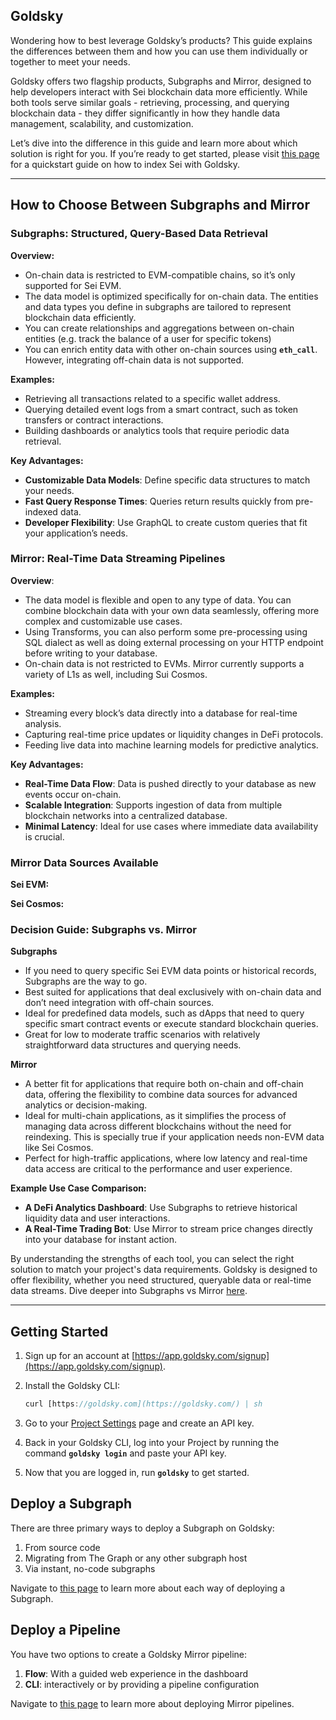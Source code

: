 

## Goldsky

Wondering how to best leverage Goldsky’s products? This guide explains the differences between them and how you can use them individually or together to meet your needs.

Goldsky offers two flagship products, Subgraphs and Mirror, designed to help developers interact with Sei blockchain data more efficiently. While both tools serve similar goals - retrieving, processing, and querying blockchain data - they differ significantly in how they handle data management, scalability, and customization.

Let’s dive into the difference in this guide and learn more about which solution is right for you. If you’re ready to get started, please visit [this page](https://docs.goldsky.com/chains/sei/?utm_source=sei&utm_medium=docs) for a quickstart guide on how to index Sei with Goldsky.

---

## How to Choose Between Subgraphs and Mirror

### **Subgraphs: Structured, Query-Based Data Retrieval**

**Overview:**

- On-chain data is restricted to EVM-compatible chains, so it’s only supported for Sei EVM.
- The data model is optimized specifically for on-chain data. The entities and data types you define in subgraphs are tailored to represent blockchain data efficiently.
- You can create relationships and aggregations between on-chain entities (e.g. track the balance of a user for specific tokens)
- You can enrich entity data with other on-chain sources using **`eth_call`**. However, integrating off-chain data is not supported.

**Examples:**

- Retrieving all transactions related to a specific wallet address.
- Querying detailed event logs from a smart contract, such as token transfers or contract interactions.
- Building dashboards or analytics tools that require periodic data retrieval.

**Key Advantages:**

- **Customizable Data Models**: Define specific data structures to match your needs.
- **Fast Query Response Times**: Queries return results quickly from pre-indexed data.
- **Developer Flexibility**: Use GraphQL to create custom queries that fit your application’s needs.

<ImageWithCaption img={goldskyImg1} alt="Goldsky Image 1" caption="" />

### **Mirror: Real-Time Data Streaming Pipelines**

**Overview**:

- The data model is flexible and open to any type of data. You can combine blockchain data with your own data seamlessly, offering more complex and customizable use cases.
- Using Transforms, you can also perform some pre-processing using SQL dialect as well as doing external processing on your HTTP endpoint before writing to your database.
- On-chain data is not restricted to EVMs. Mirror currently supports a variety of L1s as well, including Sui Cosmos.

**Examples:**

- Streaming every block’s data directly into a database for real-time analysis.
- Capturing real-time price updates or liquidity changes in DeFi protocols.
- Feeding live data into machine learning models for predictive analytics.

**Key Advantages:**

- **Real-Time Data Flow**: Data is pushed directly to your database as new events occur on-chain.
- **Scalable Integration**: Supports ingestion of data from multiple blockchain networks into a centralized database.
- **Minimal Latency**: Ideal for use cases where immediate data availability is crucial.

<ImageWithCaption img={goldskyImg2} alt="Goldsky Image 2" caption="" />

### Mirror Data Sources Available

**Sei EVM:**

<ImageWithCaption img={goldskyImg3} alt="Goldsky Image 3" caption="" />

**Sei Cosmos:**

<ImageWithCaption img={goldskyImg4} alt="Goldsky Image 4" caption="" />

### **Decision Guide: Subgraphs vs. Mirror**

**Subgraphs**

- If you need to query specific Sei EVM data points or historical records, Subgraphs are the way to go.
- Best suited for applications that deal exclusively with on-chain data and don’t need integration with off-chain sources.
- Ideal for predefined data models, such as dApps that need to query specific smart contract events or execute standard blockchain queries.
- Great for low to moderate traffic scenarios with relatively straightforward data structures and querying needs.

**Mirror**

- A better fit for applications that require both on-chain and off-chain data, offering the flexibility to combine data sources for advanced analytics or decision-making.
- Ideal for multi-chain applications, as it simplifies the process of managing data across different blockchains without the need for reindexing. This is specially true if your application needs non-EVM data like Sei Cosmos.
- Perfect for high-traffic applications, where low latency and real-time data access are critical to the performance and user experience.

**Example Use Case Comparison:**

- **A DeFi Analytics Dashboard**: Use Subgraphs to retrieve historical liquidity data and user interactions.
- **A Real-Time Trading Bot**: Use Mirror to stream price changes directly into your database for instant action.

By understanding the strengths of each tool, you can select the right solution to match your project's data requirements. Goldsky is designed to offer flexibility, whether you need structured, queryable data or real-time data streams. Dive deeper into Subgraphs vs Mirror [here](https://docs.goldsky.com/subgraph-vs-mirror/?utm_source=sei&utm_medium=docs).

---

## Getting Started

1. Sign up for an account at [https://app.goldsky.com/signup](https://app.goldsky.com/signup).
2. Install the Goldsky CLI:

   ```jsx copy
   curl [https://goldsky.com](https://goldsky.com/) | sh
   ```

3. Go to your [Project Settings](https://app.goldsky.com/dashboard/settings) page and create an API key.
4. Back in your Goldsky CLI, log into your Project by running the command **`goldsky login`** and paste your API key.
5. Now that you are logged in, run **`goldsky`** to get started.

<ImageWithCaption img={goldskyImg5} alt="Goldsky Image 5" caption="" />

## Deploy a Subgraph

There are three primary ways to deploy a Subgraph on Goldsky:

1. From source code
2. Migrating from The Graph or any other subgraph host
3. Via instant, no-code subgraphs

Navigate to [this page](https://docs.goldsky.com/subgraphs/deploying-subgraphs/?utm_source=sei&utm_medium=docs) to learn more about each way of deploying a Subgraph.

## Deploy a Pipeline

You have two options to create a Goldsky Mirror pipeline:

1. **Flow**: With a guided web experience in the dashboard
2. **CLI**: interactively or by providing a pipeline configuration

Navigate to [this page](https://docs.goldsky.com/mirror/create-a-pipeline/?utm_source=sei&utm_medium=docs) to learn more about deploying Mirror pipelines.
